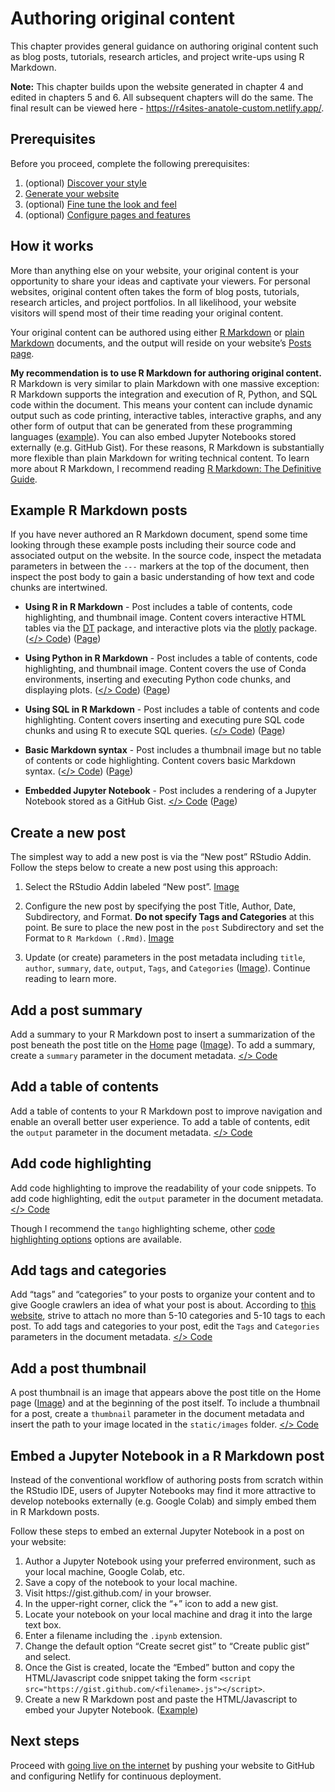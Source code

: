 # Authoring original content {#content}

This chapter provides general guidance on authoring original content such as blog posts, tutorials, research articles, and project write-ups using R Markdown.

:::design
**Note:** This chapter builds upon the website generated in chapter 4 and edited in chapters 5 and 6. All subsequent chapters will do the same. The final result can be viewed here - [https://r4sites-anatole-custom.netlify.app/](https://r4sites-anatole-custom.netlify.app/){target="blank"}.
:::

## Prerequisites

Before you proceed, complete the following prerequisites:

1. (optional) [Discover your style](#choose-theme){target="blank"}
2. [Generate your website](#generate){target="blank"}
3. (optional) [Fine tune the look and feel](#fine-tune){target="blank"}
4. (optional) [Configure pages and features](#pages-features){target="blank"}

## How it works

More than anything else on your website, your original content is your opportunity to share your ideas and captivate your viewers. For personal websites, original content often takes the form of blog posts, tutorials, research articles, and project portfolios. In all likelihood, your website visitors will spend most of their time reading your original content.

Your original content can be authored using either [R Markdown](https://bookdown.org/yihui/rmarkdown/html-document.html){target="blank"} or [plain Markdown](https://www.markdownguide.org/getting-started/){target="blank"} documents, and the output will reside on your website's [Posts page](https://r4sites-anatole-custom.netlify.app/post/){target="blank"}.  

**My recommendation is to use R Markdown for authoring original content.** R Markdown is very similar to plain Markdown with one massive exception: R Markdown supports the integration and execution of R, Python, and SQL code within the document. This means your content can include dynamic output such as code printing, interactive tables, interactive graphs, and any other form of output that can be generated from these programming languages ([example](https://abndistro.com/post/2020/07/12/time-series-forecasting-as-a-supervised-machine-learning-problem/){target="blank"}). You can also embed Jupyter Notebooks stored externally (e.g. GitHub Gist). For these reasons, R Markdown is substantially more flexible than plain Markdown for writing technical content. To learn more about R Markdown, I recommend reading [R Markdown: The Definitive Guide](https://bookdown.org/yihui/rmarkdown/){target="blank"}.

## Example R Markdown posts

If you have never authored an R Markdown document, spend some time looking through these example posts including their source code and associated output on the website. In the source code, inspect the metadata parameters in between the `---` markers at the top of the document, then inspect the post body to gain a basic understanding of how text and code chunks are intertwined. 

- **Using R in R Markdown** - Post includes a table of contents, code highlighting, and thumbnail image. Content covers interactive HTML tables via the [DT](https://rstudio.github.io/DT/){target="blank"} package, and interactive plots via the [plotly](https://plotly.com/r/){target="blank"} package. ([</> Code](https://github.com/dannymorris/r4sites-anatole-custom/blob/master/content/english/post/2021-04-22-sample-post-using-r-in-r-markdown/index.en.Rmd){target="blank"}) ([Page](https://r4sites-anatole-custom.netlify.app/post/2021-04-22-sample-post-using-r-in-r-markdown/){target="blank"})

- **Using Python in R Markdown** - Post includes a table of contents, code highlighting, and thumbnail image. Content covers the use of Conda environments, inserting and executing Python code chunks, and displaying plots. ([</> Code](https://github.com/dannymorris/r4sites-anatole-custom/blob/master/content/english/post/2021-04-30-sample-post-using-python-in-r-markdown/index.en.Rmd){target="blank"}) ([Page](https://r4sites-anatole-custom.netlify.app/post/2021-04-30-sample-post-using-python-in-r-markdown/){target="blank"})

- **Using SQL in R Markdown** - Post includes a table of contents and code highlighting. Content covers inserting and executing pure SQL code chunks and using R to execute SQL queries. ([</> Code](https://github.com/dannymorris/r4sites-anatole-custom/blob/master/content/english/post/2021-04-30-sample-post-using-sql-in-r-markdown/index.en.Rmd){target="blank"}) ([Page](https://r4sites-anatole-custom.netlify.app/post/2021-04-30-sample-post-using-sql-in-r-markdown/){target="blank"})

- **Basic Markdown syntax** - Post includes a thumbnail image but no table of contents or code highlighting. Content covers basic Markdown syntax. ([</> Code](https://github.com/dannymorris/r4sites-anatole-custom/blob/master/content/english/post/2021-04-30-sample-post-basic-markdown-syntax/index.en.Rmd){target="blank"}) ([Page](https://r4sites-anatole-custom.netlify.app/post/2021-04-30-sample-post-basic-markdown-syntax/){target="blank"})

- **Embedded Jupyter Notebook** - Post includes a rendering of a Jupyter Notebook stored as a GitHub Gist. [</> Code](https://gist.github.com/dannymorris/65bfd1e920b5c3673d7358cdf9d9753f) ([Page](https://abndistro.com/post/2021/05/20/using-pyspark-and-mllib-to-generate-association-rules-from-continuous-features/){target="blank"})

## Create a new post

The simplest way to add a new post is via the "New post" RStudio Addin. Follow the steps below to create a new post using this approach:

1. Select the RStudio Addin labeled "New post". [Image](https://i.imgur.com/S9dl4DZ.png){target="blank"}

2. Configure the new post by specifying the post Title, Author, Date, Subdirectory, and Format. **Do not specify Tags and Categories** at this point. Be sure to place the new post in the `post` Subdirectory and set the Format to `R Markdown (.Rmd)`. [Image](https://i.imgur.com/ciCv6yC.png){target="blank"}

3. Update (or create) parameters in the post metadata including `title`, `author`, `summary`, `date`, `output`, `Tags`, and `Categories` ([Image](https://github.com/dannymorris/r4sites-anatole-custom/blob/master/content/english/post/2021-04-30-sample-post-using-python-in-r-markdown/index.en.Rmd#L1-L18){target="blank"}). Continue reading to learn more.

## Add a post summary

Add a summary to your R Markdown post to insert a summarization of the post beneath the post title on the [Home](https://r4sites-anatole-custom.netlify.app/){target="blank"} page ([Image](https://i.imgur.com/SjZ24e1.png){target="blank"}). To add a summary, create a `summary` parameter in the document metadata. [</> Code](https://github.com/dannymorris/r4sites-anatole-custom/blob/master/content/english/post/2021-04-30-sample-post-using-python-in-r-markdown/index.en.Rmd#L3){target="blank"}

## Add a table of contents

Add a table of contents to your R Markdown post to improve navigation and enable an overall better user experience. To add a table of contents, edit the `output` parameter in the document metadata. [</> Code](https://github.com/dannymorris/r4sites-anatole-custom/blob/master/content/english/post/2021-04-22-sample-post-using-r-in-r-markdown/index.en.Rmd#L6-L9){target="blank"}

## Add code highlighting

Add code highlighting to improve the readability of your code snippets. To add code highlighting, edit the `output` parameter in the document metadata. [</> Code](https://github.com/dannymorris/r4sites-anatole-custom/blob/master/content/english/post/2021-04-22-sample-post-using-r-in-r-markdown/index.en.Rmd#L6-L9){target="blank"}

Though I recommend the `tango` highlighting scheme, other [code highlighting options](https://bookdown.org/yihui/rmarkdown/html-document.html#appearance-and-style){target="blank"} options are available.

## Add tags and categories

Add "tags" and "categories" to your posts to organize your content and to give Google crawlers an idea of what your post is about. According to [this website](https://databox.com/categories-vs-tags-for-seo){target="blank"}, strive to attach no more than 5-10 categories and 5-10 tags to each post. To add tags and categories to your post, edit the `Tags` and `Categories` parameters in the document metadata. [</> Code](https://github.com/dannymorris/r4sites-anatole-custom/blob/master/content/english/post/2021-04-22-sample-post-using-r-in-r-markdown/index.en.Rmd#L12-L13){target="blank"}

## Add a post thumbnail

A post thumbnail is an image that appears above the post title on the Home page ([Image](https://i.imgur.com/ITLkYTP.png){target="blank"}) and at the beginning of the post itself. To include a thumbnail for a post, create a `thumbnail` parameter in the document metadata and insert the path to your image located in the `static/images` folder. [</> Code](https://github.com/dannymorris/r4sites-anatole-custom/blob/master/content/english/post/2021-04-30-sample-post-using-python-in-r-markdown/index.en.Rmd#L15){target="blank"}

## Embed a Jupyter Notebook in a R Markdown post

Instead of the conventional workflow of authoring posts from scratch within the RStudio IDE, users of Jupyter Notebooks may find it more attractive to develop notebooks externally (e.g. Google Colab) and simply embed them in R Markdown posts.

Follow these steps to embed an external Jupyter Notebook in a post on your website:

1. Author a Jupyter Notebook using your preferred environment, such as your local machine, Google Colab, etc.
2. Save a copy of the notebook to your local machine.
3. Visit https://gist.github.com/ in your browser.
4. In the upper-right corner, click the "+" icon to add a new gist.
5. Locate your notebook on your local machine and drag it into the large text box.
6. Enter a filename including the `.ipynb` extension.
7. Change the default option "Create secret gist" to "Create public gist" and select.
8. Once the Gist is created, locate the "Embed" button and copy the HTML/Javascript code snippet taking the form `<script src="https://gist.github.com/<filename>.js"></script>`.
9. Create a new R Markdown post and paste the HTML/Javascript to embed your Jupyter Notebook. ([Example](https://github.com/dannymorris/abndistro2/blob/master/content/post/2021-05-18-basic-usage-of-pyspark-and-spark-mllib-for-cluster-analysis/index.Rmd))
 

## Next steps

Proceed with [going live on the internet](#deploy){target="blank"} by pushing your website to GitHub and configuring Netlify for continuous deployment.
